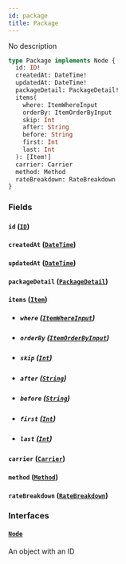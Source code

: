 ```yaml
---
id: package
title: Package
---
```


No description

```graphql
type Package implements Node {
  id: ID!
  createdAt: DateTime!
  updatedAt: DateTime!
  packageDetail: PackageDetail!
  items(
    where: ItemWhereInput
    orderBy: ItemOrderByInput
    skip: Int
    after: String
    before: String
    first: Int
    last: Int
  ): [Item!]
  carrier: Carrier
  method: Method
  rateBreakdown: RateBreakdown
}
```

### Fields

#### `id` ([`ID`](../order-view-service/scalars/id))

#### `createdAt` ([`DateTime`](../order-view-service/scalars/date-time))

#### `updatedAt` ([`DateTime`](../order-view-service/scalars/date-time))

#### `packageDetail` ([`PackageDetail`](../order-view-service/objects/package-detail))

#### `items` ([`Item`](../order-view-service/objects/item))

- ##### `where` ([`ItemWhereInput`](../order-view-service/inputs/item-where-input))

- ##### `orderBy` ([`ItemOrderByInput`](../order-view-service/enums/item-order-by-input))

- ##### `skip` ([`Int`](../order-view-service/scalars/int))

- ##### `after` ([`String`](../order-view-service/scalars/string))

- ##### `before` ([`String`](../order-view-service/scalars/string))

- ##### `first` ([`Int`](../order-view-service/scalars/int))

- ##### `last` ([`Int`](../order-view-service/scalars/int))

#### `carrier` ([`Carrier`](../order-view-service/objects/carrier))

#### `method` ([`Method`](../order-view-service/objects/method))

#### `rateBreakdown` ([`RateBreakdown`](../order-view-service/objects/rate-breakdown))

### Interfaces

#### [`Node`](../order-view-service/interfaces/node)

An object with an ID
